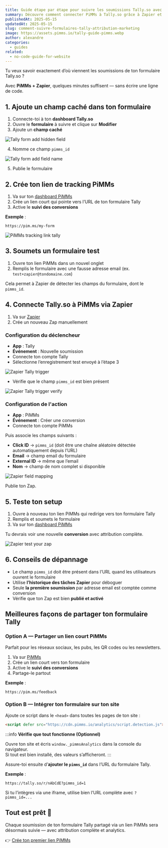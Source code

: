 ```yaml
---
title: Guide étape par étape pour suivre les soumissions Tally.so avec PiMMs via Zapier
summary: Découvre comment connecter PiMMs à Tally.so grâce à Zapier et suivre automatiquement chaque soumission de formulaire avec une attribution complète.
publishedAt: 2025-05-15
updatedAt: 2025-05-15
slug: comment-suivre-formulaires-tally-attribution-marketing
image: https://assets.pimms.io/tally-guide-pimms.webp
author: alexandre
categories:
  - guides
related:
  - no-code-guide-for-website
---
```


Tu veux savoir exactement d’où viennent les soumissions de ton formulaire Tally.so ?

Avec **PiMMs + Zapier**, quelques minutes suffisent — sans écrire une ligne de code.

## 1. Ajoute un champ caché dans ton formulaire

1. Connecte-toi à ton **dashboard Tally.so**
2. Ouvre le **formulaire** à suivre et clique sur **Modifier**
3. Ajoute un **champ caché**

![Tally form add hidden field](https://assets.pimms.io/tally-form-add-hidden-field.webp)

4. Nomme ce champ `pimms_id`

![Tally form add field name](https://assets.pimms.io/tally-form-add-field-name.webp)

5. Publie le formulaire

## 2. Crée ton lien de tracking PiMMs

1. Va sur ton [dashboard PiMMs](https://app.pimms.io)
2. Crée un lien court qui pointe vers l’URL de ton formulaire Tally
3. Active le **suivi des conversions**

**Exemple** :  
```
https://pim.ms/my-form
```

![PiMMs tracking link tally](https://assets.pimms.io/pimms-tracking-link-tally.webp)

## 3. Soumets un formulaire test

1. Ouvre ton lien PiMMs dans un nouvel onglet  
2. Remplis le formulaire avec une fausse adresse email (ex. `test+zapier@tondomaine.com`)

Cela permet à Zapier de détecter les champs du formulaire, dont le `pimms_id`.

## 4. Connecte Tally.so à PiMMs via Zapier

1. Va sur [Zapier](https://zapier.com)
2. Crée un nouveau Zap manuellement

### Configuration du déclencheur

- **App** : Tally  
- **Événement** : Nouvelle soumission  
- Connecte ton compte Tally  
- Sélectionne l’enregistrement test envoyé à l’étape 3

![Zapier Tally trigger](https://assets.pimms.io/zapier-tally-trigger.webp)

- Vérifie que le champ `pimms_id` est bien présent

![Zapier Tally trigger verify](https://assets.pimms.io/zapier-tally-trigger-verify.webp)

### Configuration de l'action

- **App** : PiMMs  
- **Événement** : Créer une conversion  
- Connecte ton compte PiMMs

Puis associe les champs suivants :

- **Click ID** → `pimms_id` (doit être une chaîne aléatoire détectée automatiquement depuis l’URL)
- **Email** → champ email du formulaire  
- **External ID** → même que l’email  
- **Nom** → champ de nom complet si disponible

![Zapier field mapping](https://assets.pimms.io/zapier-field-mapping-tally.webp)

Publie ton Zap.

## 5. Teste ton setup

1. Ouvre à nouveau ton lien PiMMs qui redirige vers ton formulaire Tally
2. Remplis et soumets le formulaire  
3. Va sur ton [dashboard PiMMs](https://app.pimms.io)

Tu devrais voir une nouvelle **conversion** avec attribution complète.

![Zapier test your zap](https://assets.pimms.io/zapier-test-tally-submission.webp)

## 6. Conseils de dépannage

- Le champ `pimms_id` doit être présent dans l’URL quand les utilisateurs ouvrent le formulaire
- Utilise **l’historique des tâches Zapier** pour déboguer
- Seule **la première soumission** par adresse email est comptée comme conversion
- Vérifie que ton Zap est bien **publié et activé**

## Meilleures façons de partager ton formulaire Tally

### Option A — Partager un lien court PiMMs

Parfait pour les réseaux sociaux, les pubs, les QR codes ou les newsletters.

1. Va sur [PiMMs](https://app.pimms.io)
2. Crée un lien court vers ton formulaire
3. Active le **suivi des conversions**
4. Partage-le partout

**Exemple** :  
```
https://pim.ms/feedback
```

### Option B — Intégrer ton formulaire sur ton site

Ajoute ce script dans le `<head>` dans toutes les pages de ton site :

```html
<script defer src="https://cdn.pimms.io/analytics/script.detection.js"></script>
```

:::info
**Vérifie que tout fonctionne (Optionnel)**

Ouvre ton site et écris `window._pimmsAnalytics` dans la console du navigateur.  
Si tout est bien installé, des valeurs s’afficheront.
:::

Assure-toi ensuite d’**ajouter le `pimms_id`** dans l’URL du formulaire Tally.

**Exemple** :  
```
https://tally.so/r/nAbCdE?pimms_id=1
```

Si tu l’intègres via une iframe, utilise bien l’URL complète avec `?pimms_id=...`

## Tout est prêt 🎉

Chaque soumission de ton formulaire Tally partagé via un lien PiMMs sera désormais suivie — avec attribution complète et analytics.

👉 [Crée ton premier lien PiMMs](https://app.pimms.io)
